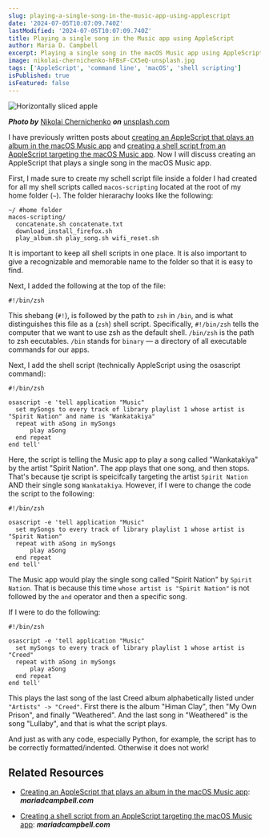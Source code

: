 ```yaml
---
slug: playing-a-single-song-in-the-music-app-using-applescript
date: '2024-07-05T10:07:09.740Z'
lastModified: '2024-07-05T10:07:09.740Z'
title: Playing a single song in the Music app using AppleScript
author: Maria D. Campbell
excerpt: Playing a single song in the macOS Music app using AppleScript
image: nikolai-chernichenko-hFBsF-CX5eQ-unsplash.jpg
tags: ['AppleScript', 'command line', 'macOS', 'shell scripting']
isPublished: true
isFeatured: false
---
```


![Horizontally sliced apple](nikolai-chernichenko-hFBsF-CX5eQ-unsplash.jpg)

**_Photo by_** [Nikolai Chernichenko](https://unsplash.com/@perfectcoding)
**_on_**
[unsplash.com](https://unsplash.com/photos/red-apple-sliced-hFBsF-CX5eQ)

I have previously written posts about
[creating an AppleScript that plays an album in the macOS Music app](/blog/creating-an-applescript-that-plays-an-album-in-the-macos-music-app)
and
[creating a shell script from an AppleScript targeting the macOS Music app](/blog/creating-a-shell-script-from-an-applescript-targeting-the-macos-music-app).
Now I will discuss creating an AppleScript that plays a single song in the macOS
Music app.

First, I made sure to create my schell script file inside a folder I had created
for all my shell scripts called `macos-scripting` located at the root of my home
folder (`~`). The folder hierarachy looks like the following:

```shell
~/ #home folder
macos-scripting/
  concatenate.sh concatenate.txt
  download_install_firefox.sh
  play_album.sh play_song.sh wifi_reset.sh
```

It is important to keep all shell scripts in one place. It is also important to
give a recognizable and memorable name to the folder so that it is easy to find.

Next, I added the following at the top of the file:

```shell
#!/bin/zsh
```

This shebang (`#!`), is followed by the path to `zsh` in `/bin`, and is what
distinguishes this file as a (`zsh`) shell script. Specifically, `#!/bin/zsh`
tells the computer that we want to use zsh as the default shell. `/bin/zsh` is
the path to zsh eecutables. `/bin` stands for `binary` — a directory of all
executable commands for our apps.

Next, I add the shell script (technically AppleScript using the osascript
command):

```shell
#!/bin/zsh

osascript -e 'tell application "Music"
  set mySongs to every track of library playlist 1 whose artist is "Spirit Nation" and name is "Wankatakiya"
  repeat with aSong in mySongs
      play aSong
  end repeat
end tell'
```

Here, the script is telling the Music app to play a song called "Wankatakiya" by
the artist "Spirit Nation". The app plays that one song, and then stops. That's
because tje script is speicifcally targeting the artist `Spirit Nation` AND
their single song `Wankatakiya`. However, if I were to change the code the
script to the following:

```shell
#!/bin/zsh

osascript -e 'tell application "Music"
  set mySongs to every track of library playlist 1 whose artist is "Spirit Nation"
  repeat with aSong in mySongs
      play aSong
  end repeat
end tell'
```

The Music app would play the single song called "Spirit Nation" by
`Spirit Nation`. That is because this time `whose artist is "Spirit Nation"` is
not followed by the `and` operator and then a specific song.

If I were to do the following:

```shell
#!/bin/zsh

osascript -e 'tell application "Music"
  set mySongs to every track of library playlist 1 whose artist is "Creed"
  repeat with aSong in mySongs
      play aSong
  end repeat
end tell'
```

This plays the last song of the last Creed album alphabetically listed under
`"Artists" -> "Creed"`. First there is the album "Himan Clay", then "My Own
Prison", and finally "Weathered". And the last song in "Weathered" is the song
"Lullaby", and that is what the script plays.

And just as with any code, especially Python, for example, the script has to be
correctly formatted/indented. Otherwise it does not work!

## Related Resources

-   [Creating an AppleScript that plays an album in the macOS Music app](/blog/creating-an-applescript-that-plays-an-album-in-the-macos-music-app):
    **_mariadcampbell.com_**

-   [Creating a shell script from an AppleScript targeting the macOS Music app](/blog/creating-a-shell-script-from-an-applescript-targeting-the-macos-music-app):
    **_mariadcampbell.com_**

